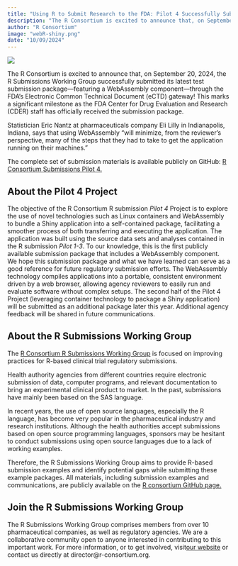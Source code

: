 ```yaml
---
title: "Using R to Submit Research to the FDA: Pilot 4 Successfully Submitted to FDA Center for Drug Evaluation and Research"
description: "The R Consortium is excited to announce that, on September 20, 2024, the R Submissions Working Group successfully submitted its latest test submission package—featuring a WebAssembly component—through the FDA’s Electronic Common Technical Document (eCTD) gateway."
author: "R Consortium"
image: "webR-shiny.png"
date: "10/09/2024"
---
```


![](webR-shiny.png)


The R Consortium is excited to announce that, on September 20, 2024, the R Submissions Working Group successfully submitted 
its latest test submission package—featuring a WebAssembly component—through the FDA’s Electronic Common Technical Document 
(eCTD) gateway! This marks a significant milestone as the FDA Center for Drug Evaluation and Research (CDER) staff has officially 
received the submission package. 

Statistician Eric Nantz at pharmaceuticals company Eli Lilly in Indianapolis, Indiana, says that using WebAssembly “will 
minimize, from the reviewer’s perspective, many of the steps that they had to take to get the application running on their machines.”

The complete set of submission materials is available publicly on GitHub: 
[R Consortium Submissions Pilot 4.](https://github.com/RConsortium/submissions-pilot4-webR-to-fda)


## About the Pilot 4 Project 

The objective of the R Consortium R submission *Pilot 4 *Project is to explore the use of novel technologies such as Linux 
containers and WebAssembly to bundle a Shiny application into a self-contained package, facilitating a smoother process of 
both transferring and executing the application. The application was built using the source data sets and analyses contained 
in the R submission *Pilot 1-3*. To our knowledge, this is the first publicly available submission package that includes a 
WebAssembly component. We hope this submission package and what we have learned can serve as a good reference for future 
regulatory submission efforts. The WebAssembly technology compiles applications into a portable, consistent environment 
driven by a web browser, allowing agency reviewers to easily run and evaluate software without complex setups. The second 
half of the Pilot 4 Project (leveraging container technology to package a Shiny application) will be submitted as an 
additional package later this year. Additional agency feedback will be shared in future communications.


## About the R Submissions Working Group

The [R Consortium R Submissions Working Group](https://rconsortium.github.io/submissions-wg/) is focused on improving 
practices for R-based clinical trial regulatory submissions.

Health authority agencies from different countries require electronic submission of data, computer programs, and relevant 
documentation to bring an experimental clinical product to market. In the past, submissions have mainly been based on 
the SAS language. 

In recent years, the use of open source languages, especially the R language, has become very popular in the pharmaceutical 
industry and research institutions. Although the health authorities accept submissions based on open source programming 
languages, sponsors may be hesitant to conduct submissions using open source languages due to a lack of working examples.

Therefore, the R Submissions Working Group aims to provide R-based submission examples and identify potential gaps 
while submitting these example packages. All materials, including submission examples and communications, are 
publicly available on the [R consortium GitHub page.](https://github.com/RConsortium)


## Join the R Submissions Working Group

The R Submissions Working Group comprises members from over 10 pharmaceutical companies, as well as regulatory agencies. 
We are a collaborative community open to anyone interested in contributing to this important work. For more information, 
or to get involved, visit[ our website](https://rconsortium.github.io/submissions-wg) or contact us directly at 
director@r-consortium.org.
